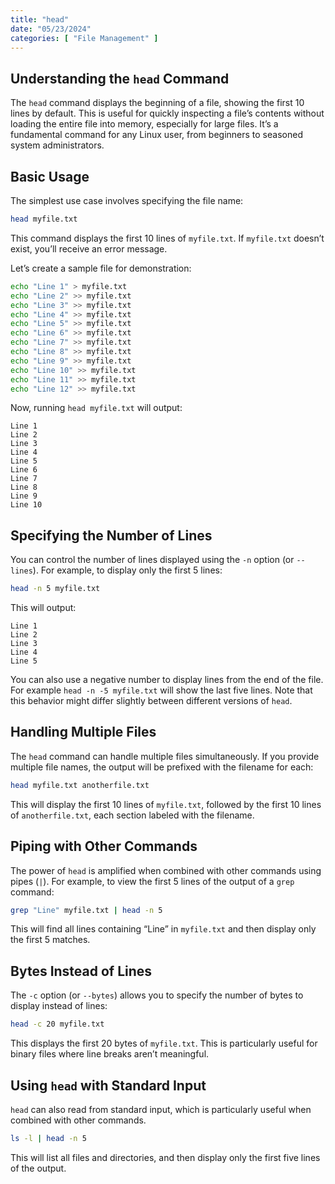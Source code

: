 ```yaml
---
title: "head"
date: "05/23/2024"
categories: [ "File Management" ]
---
```

## Understanding the `head` Command

The `head` command displays the beginning of a file, showing the first 10 lines by default. This is useful for quickly inspecting a file's contents without loading the entire file into memory, especially for large files. It's a fundamental command for any Linux user, from beginners to seasoned system administrators.


## Basic Usage

The simplest use case involves specifying the file name:

```bash
head myfile.txt
```

This command displays the first 10 lines of `myfile.txt`. If `myfile.txt` doesn't exist, you'll receive an error message.

Let's create a sample file for demonstration:

```bash
echo "Line 1" > myfile.txt
echo "Line 2" >> myfile.txt
echo "Line 3" >> myfile.txt
echo "Line 4" >> myfile.txt
echo "Line 5" >> myfile.txt
echo "Line 6" >> myfile.txt
echo "Line 7" >> myfile.txt
echo "Line 8" >> myfile.txt
echo "Line 9" >> myfile.txt
echo "Line 10" >> myfile.txt
echo "Line 11" >> myfile.txt
echo "Line 12" >> myfile.txt
```

Now, running `head myfile.txt` will output:

```
Line 1
Line 2
Line 3
Line 4
Line 5
Line 6
Line 7
Line 8
Line 9
Line 10
```


## Specifying the Number of Lines

You can control the number of lines displayed using the `-n` option (or `--lines`). For example, to display only the first 5 lines:

```bash
head -n 5 myfile.txt
```

This will output:

```
Line 1
Line 2
Line 3
Line 4
Line 5
```

You can also use a negative number to display lines from the end of the file.  For example `head -n -5 myfile.txt` will show the last five lines.  Note that this behavior might differ slightly between different versions of `head`.

## Handling Multiple Files

The `head` command can handle multiple files simultaneously.  If you provide multiple file names, the output will be prefixed with the filename for each:

```bash
head myfile.txt anotherfile.txt
```

This will display the first 10 lines of `myfile.txt`, followed by the first 10 lines of `anotherfile.txt`, each section labeled with the filename.


##  Piping with Other Commands

The power of `head` is amplified when combined with other commands using pipes (`|`). For example, to view the first 5 lines of the output of a `grep` command:

```bash
grep "Line" myfile.txt | head -n 5
```

This will find all lines containing "Line" in `myfile.txt` and then display only the first 5 matches.

##  Bytes Instead of Lines

The `-c` option (or `--bytes`) allows you to specify the number of bytes to display instead of lines:

```bash
head -c 20 myfile.txt
```

This displays the first 20 bytes of `myfile.txt`.  This is particularly useful for binary files where line breaks aren't meaningful.


##  Using `head` with Standard Input

`head` can also read from standard input, which is particularly useful when combined with other commands.

```bash
ls -l | head -n 5
```

This will list all files and directories, and then display only the first five lines of the output.




